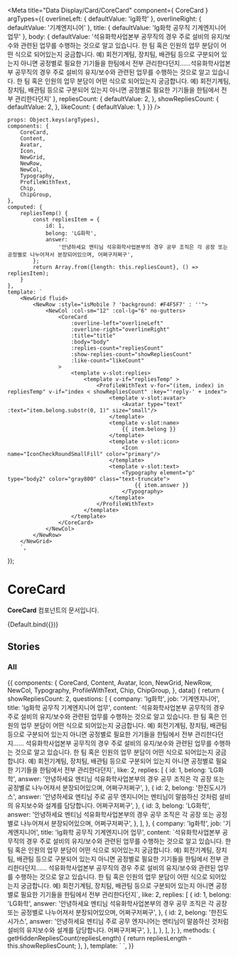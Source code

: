 
<Meta
    title="Data Display/Card/CoreCard"
    component={ CoreCard }
    argTypes={{
        overlineLeft: {
            defaultValue: 'lg화학'
        },
        overlineRight: {
            defaultValue: '기계엔지니어'
        },
        title: {
            defaultValue: 'lg화학 공무직 기계엔지니어 업무'
        },
        body: {
            defaultValue: '석유화학사업본부 공무직의 경우 주로 설비의 유지/보수와 관련된 업무를 수행하는 것으로 알고 있습니다. 한 팀 혹은 인원의 업무 분담이 어떤 식으로 되어있는지 궁금합니다. 예) 회전기계팀, 장치팀, 배관팀 등으로 구분되어 있는지 아니면 공정별로 필요한 기기들을 한팀에서 전부 관리한다던지......석유화학사업본부 공무직의 경우 주로 설비의 유지/보수와 관련된 업무를 수행하는 것으로 알고 있습니다. 한 팀 혹은 인원의 업무 분담이 어떤 식으로 되어있는지 궁금합니다. 예) 회전기계팀, 장치팀, 배관팀 등으로 구분되어 있는지 아니면 공정별로 필요한 기기들을 한팀에서 전부 관리한다던지'
        },
        repliesCount: {
            defaultValue: 2,
        },
        showRepliesCount: {
            defaultValue: 2,
        },
        likeCount: {
            defaultValue: 1,
        }
    }}
/>

    props: Object.keys(argTypes),
    components: {
        CoreCard,
        Content,
        Avatar,
        Icon,
        NewGrid,
        NewRow,
        NewCol,
        Typography,
        ProfileWithText,
        Chip,
        ChipGroup,
    },
    computed: {
        repliesTemp() {
            const repliesItem = {
                id: 1,
                belong: 'LG화학',
                answer:
                    '안녕하세요 멘티님 석유화학사업본부의 경우 공무 조직은 각 공장 또는 공정별로 나누어져서 분장되어있으며, 어쩌구저쩌구',
            };
            return Array.from({length: this.repliesCount}, () => repliesItem);
        }
    },
    template: `
        <NewGrid fluid>
			<NewRow :style="isMobile ? 'background: #F4F5F7' : ''">
				<NewCol :col-sm="12" :col-lg="6" no-gutters>
					<CoreCard
						:overline-left="overlineLeft"
						:overline-right="overlineRight"
						:title="title"
						:body="body"
						:replies-count="repliesCount"
                        :show-replies-count="showRepliesCount"
						:like-count="likeCount"
					>
						<template v-slot:replies>
							<template v-if="repliesTemp" >
								<ProfileWithText v-for="(item, index) in repliesTemp" v-if="index < showRepliesCount" :key="'reply-' + index">
									<template v-slot:avatar>
										<Avatar type="text" :text="item.belong.substr(0, 1)" size="small"/>
									</template>
									<template v-slot:name>
										{{ item.belong }}
									</template>
									<template v-slot:icon>
										<Icon name="IconCheckRoundSmallFill" color="primary"/>
									</template>
									<template v-slot:text>
										<Typography element="p" type="body2" color="gray800" class="text-truncate">
											{{ item.answer }}
										</Typography>
									</template>
								</ProfileWithText>
							</template>
						</template>
					</CoreCard>
				</NewCol>
			</NewRow>
		</NewGrid>
        `,
});

# CoreCard

**CoreCard** 컴포넌트의 문서입니다.

<Story name="Default">{Default.bind({})}</Story>

<ArgsTable story="Default" />

## Stories

### All

<Canvas>
    <Story name="All">
        {{
            components: {
                CoreCard,
                Content,
                Avatar,
                Icon,
                NewGrid,
                NewRow,
                NewCol,
                Typography,
                ProfileWithText,
                Chip,
                ChipGroup,
            },
            data() {
                return {
                    showRepliesCount: 2,
                    questions: [
                        {
                            company: 'lg화학',
                            job: '기계엔지니어',
                            title: 'lg화학 공무직 기계엔지니어 업무',
                            content: `석유화학사업본부 공무직의 경우 주로 설비의 유지/보수와 관련된 업무를 수행하는 것으로 알고 있습니다.
						한 팀 혹은 인원의 업무 분담이 어떤 식으로 되어있는지 궁금합니다. 예) 회전기계팀, 장치팀, 배관팀 등으로 구분되어 있는지
						아니면 공정별로 필요한 기기들을 한팀에서 전부 관리한다던지......
						석유화학사업본부 공무직의 경우 주로 설비의 유지/보수와 관련된 업무를 수행하는 것으로 알고 있습니다.
						한 팀 혹은 인원의 업무 분담이 어떤 식으로 되어있는지 궁금합니다. 예) 회전기계팀, 장치팀, 배관팀 등으로 구분되어 있는지
						아니면 공정별로 필요한 기기들을 한팀에서 전부 관리한다던지`,
                            like: 2,
                            replies: [
                                {
                                    id: 1,
                                    belong: 'LG화학',
                                    answer:
                                        '안녕하세요 멘티님 석유화학사업본부의 경우 공무 조직은 각 공장 또는 공정별로 나누어져서 분장되어있으며, 어쩌구저쩌구',
                                },
                                {
                                    id: 2,
                                    belong: '한진도시가스',
                                    answer:
                                        '안녕하세요 멘티님 주로 공무 엔지니어는 멘티님이 말씀하신 것처럼 설비의 유지보수와 설계를 담당합니다. 어쩌구저쩌구',
                                },
                                {
                                    id: 3,
                                    belong: 'LG화학',
                                    answer:
                                        '안녕하세요 멘티님 석유화학사업본부의 경우 공무 조직은 각 공장 또는 공정별로 나누어져서 분장되어있으며, 어쩌구저쩌구',
                                },
                            ],
                        },
                        {
                            company: 'lg화학',
                            job: '기계엔지니어',
                            title: 'lg화학 공무직 기계엔지니어 업무',
                            content: `석유화학사업본부 공무직의 경우 주로 설비의 유지/보수와 관련된 업무를 수행하는 것으로 알고 있습니다.
						한 팀 혹은 인원의 업무 분담이 어떤 식으로 되어있는지 궁금합니다. 예) 회전기계팀, 장치팀, 배관팀 등으로 구분되어 있는지
						아니면 공정별로 필요한 기기들을 한팀에서 전부 관리한다던지......
						석유화학사업본부 공무직의 경우 주로 설비의 유지/보수와 관련된 업무를 수행하는 것으로 알고 있습니다.
						한 팀 혹은 인원의 업무 분담이 어떤 식으로 되어있는지 궁금합니다. 예) 회전기계팀, 장치팀, 배관팀 등으로 구분되어 있는지
						아니면 공정별로 필요한 기기들을 한팀에서 전부 관리한다던지`,
                            like: 2,
                            replies: [
                                {
                                    id: 1,
                                    belong: 'LG화학',
                                    answer:
                                        '안녕하세요 멘티님 석유화학사업본부의 경우 공무 조직은 각 공장 또는 공정별로 나누어져서 분장되어있으며, 어쩌구저쩌구',
                                },
                                {
                                    id: 2,
                                    belong: '한진도시가스',
                                    answer:
                                        '안녕하세요 멘티님 주로 공무 엔지니어는 멘티님이 말씀하신 것처럼 설비의 유지보수와 설계를 담당합니다. 어쩌구저쩌구',
                                },
                            ],
                        },
                    ],
                };
            },
            methods: {
                getHiddenRepliesCount(repliesLength) {
                    return repliesLength - this.showRepliesCount;
                },
            },
            template: `
                <NewGrid fluid>
                    <NewRow :style="isMobile ? 'background: #F4F5F7' : ''">
                        <NewCol :col-sm="12" :col-lg="6" no-gutters v-for="(item, index) in questions" :key="index">
                            <CoreCard
                                :overline-left="item.company"
                                :overline-right="item.job"
                                :title="item.title"
                                :body="item.content"
                                :hidden-replies-count="getHiddenRepliesCount(item.replies.length)"
                                :replies-count="item.replies.length"
                                :like-count="item.like"
                                :class="isMobile ? 'mb-20' : index + 1 < questions.length ? 'mr-20' : ''"
                            >
                                <template v-slot:chips>
                                    <ChipGroup class="mb-8" style="margin-top: -2px">
                                        <Chip size="small" style="background: #D6EBFF; color: #0074CC">조회수 TOP</Chip>
                                        <Chip size="small">이직 고민</Chip>
                                    </ChipGroup>
                                </template>
                                <template v-slot:replies>
                                    <template v-for="(item, index) in item.replies">
                                        <ProfileWithText v-if="index < 2" :key="'reply-' + item.id">
                                            <template v-slot:avatar>
                                                <Avatar type="text" :text="item.belong.substr(0, 1)" size="small"/>
                                            </template>
                                            <template v-slot:name>
                                                {{ item.belong }}
                                            </template>
                                            <template v-slot:icon>
                                                <Icon name="IconCheckRoundSmallFill" color="primary"/>
                                            </template>
                                            <template v-slot:text>
                                                <Typography element="p" type="body2" color="gray800" class="text-truncate">
                                                    {{ item.answer }}
                                                </Typography>
                                            </template>
                                        </ProfileWithText>
                                    </template>
                                </template>
                            </CoreCard>
                        </NewCol>
                    </NewRow>
                </NewGrid>
            `,
        }}
    </Story>
</Canvas>
